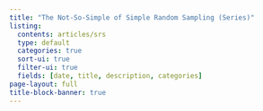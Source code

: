 ```yaml
---
title: "The Not-So-Simple of Simple Random Sampling (Series)"
listing:
  contents: articles/srs
  type: default
  categories: true
  sort-ui: true
  filter-ui: true
  fields: [date, title, description, categories]
page-layout: full
title-block-banner: true
---
```

